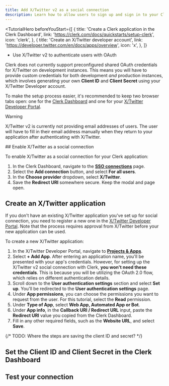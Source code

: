 ```yaml
---
title: Add X/Twitter v2 as a social connection
description: Learn how to allow users to sign up and sign in to your Clerk app with their X/Twitter account using OAuth.
---
```


<TutorialHero
  beforeYouStart={[
    {
      title: 'Create a Clerk application in the Clerk Dashboard',
      link: 'https://clerk.com/docs/quickstarts/setup-clerk',
      icon: 'clerk',
    },
    {
      title: 'Create an X/Twitter developer account',
      link: 'https://developer.twitter.com/en/docs/apps/overview',
      icon: 'x',
    },
  ]}
>
  - Use X/Twitter v2 to authenticate users with OAuth
</TutorialHero>

Clerk does not currently support preconfigured shared OAuth credentials for X/Twitter on development instances. This means you will have to provide custom credentials for both development _and_ production instances, which involves generating your own **Client ID** and **Client Secret** using your X/Twitter Developer account.

To make the setup process easier, it's recommended to keep two browser tabs open: one for the [Clerk Dashboard](https://dashboard.clerk.com/last-active?path=user-authentication/sso-connections) and one for your [X/Twitter Developer Portal](https://developer.twitter.com/en/portal/dashboard).

> [!WARNING]
> X/Twitter v2 is currently not providing email addresses of users. The user will have to fill in their email address manually when they return to your application after authenticating with X/Twitter.

<Steps>
  ## Enable X/Twitter as a social connection

  To enable X/Twitter as a social connection for your Clerk application:

  1. In the Clerk Dashboard, navigate to the [**SSO connections**](https://dashboard.clerk.com/last-active?path=user-authentication/sso-connections) page.
  1. Select the **Add connection** button, and select **For all users**.
  1. In the **Choose provider** dropdown, select **X/Twitter**.
  1. Save the **Redirect URI** somewhere secure. Keep the modal and page open.

  ## Create an X/Twitter application

  If you don't have an existing X/Twitter application you've set up for social connection, you need to register a new one in the [X/Twitter Developer Portal](https://developer.twitter.com/en/portal/dashboard). Note that the process requires approval from X/Twitter before your new application can be used.

  To create a new X/Twitter application:

  1. In the X/Twitter Developer Portal, navigate to [**Projects & Apps**](https://developer.twitter.com/en/portal/projects-and-apps).
  1. Select **+ Add App**. After entering an application name, you'll be presented with your app's credentials. However, for setting up the X/Twitter v2 social connection with Clerk, **you won't need these credentials**. This is because you will be utilizing the OAuth 2.0 flow, which relies on different authentication details.
  1. Scroll down to the **User authentication settings** section and select **Set up**. You'll be redirected to the **User authentication settings** page.
  1. Under **App permissions**, you can choose the permissions you want to request from the user. For this tutorial, select the **Read** permission.
  1. Under **Type of App**, select **Web App, Automated App or Bot**.
  1. Under **App info**, in the **Callback URI / Redirect URL** input, paste the **Redirect URI** value you copied from the Clerk Dashboard.
  1. Fill in any other required fields, such as the **Website URL**, and select **Save**.

  {/* TODO: Where the steps are saving the client ID and secret? */}

  ## Set the Client ID and Client Secret in the Clerk Dashboard

  <Include src="_partials/authentication/set-client-id-secret" />

  ## Test your connection

  <Include src="_partials/authentication/test-your-connection" />
</Steps>
